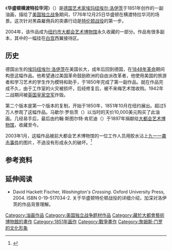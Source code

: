 {{Infobox Painting| image_file=Washington Crossing the Delaware by Emanuel Leutze, MMA-NYC, 1851.jpg
| title=华盛顿横渡特拉华河
| artist=[[埃玛纽埃尔·洛伊茨|埃玛纽埃尔·洛伊茨]]
| year=1851年
| type=[[油画|油画]]
| height=378.5
| width=647.7
| height_inch=149
| width_inch=255
| city=[[纽约|纽约]]
| museum=[[大都会艺术博物馆|大都会艺术博物馆]]
}}

《'''华盛顿横渡特拉华河'''》（{{lang|en| Washington Crossing the Delaware }}）是[[德国|德国]][[艺术家|艺术家]][[埃玛纽埃尔·洛伊茨|埃玛纽埃尔·洛伊茨]]于1851年创作的一副油画，描绘了[[美国独立战争|美国独立战争]]期间，1776年12月25日华盛顿在横渡特拉华河的场景。这次针对黑森雇佣兵的突袭行动是[[特伦顿战役|特伦顿战役]]的第一步。

2004年，该作品成为[[纽约市|纽约市]][[大都会艺术博物馆|大都会艺术博物馆]]永久收藏的一部分。作品有很多副本，其中的一幅挂在[[白宫|白宫]]西翼接待区。

==历史==
德国出生的[[埃玛纽埃尔·洛伊茨|埃玛纽埃尔·洛伊茨]]在美国长大，成年后回到德国，在[[1848年革命|1848年革命]]期间构思这幅作品。他希望通过美国革命鼓励欧洲的自由派改革者，他使用美国的旅游者和学习艺术的学生作为模特和助手，于1850年完成了第一副作品。就在作品完成不久，由于工作室的火灾被损坏，后经修复后，被不来梅艺术馆收购。1942年二战期间被[[英国皇家空军|英国皇家空军]]炸毁。

第二个版本是第一个版本的复制，开始于1850年，1851年10月在纽约展出。超过5万人参观了这幅作品。马歇尔·罗伯茨（{{lang|en| Marshall O. Roberts }}）以当时的天价10,000美元购买了此油画。几经易手后，最后由约翰·斯图尔特·肯尼迪（{{lang|en|John Stewart kennedy}}）于1897年捐献给[[大都会艺术博物馆|大都会艺术博物馆]]，收藏至今。

2003年1月，这幅作品被前大都会艺术博物馆的一位工作人员用胶水沾上[[九一一袭击事件|九一一袭击事件]]的图片，不過没有形成永久的破坏。<ref>{{Cite web |url=http://www.museum-security.org/03/008.html |title=Painting gets 9/11 Defacing |accessdate=2010-04-29 |archive-date=2010-02-04 |archive-url=https://swap.stanford.edu/20100204215806/http://www.museum-security.org/03/008.html |dead-url=yes }}</ref>

==参考资料==
{{reflist}}

==延伸阅读==
* David Hackett Fischer, ''Washington's Crossing''. Oxford University Press, 2004. ISBN 0-19-517034-2. 关于华盛顿特伦顿战役的详细介绍，加深对洛伊茨的作品背景理解。

[[Category:油画作品|Category:油画作品]]
[[Category:美国独立战争题材作品|Category:美国独立战争题材作品]]
[[Category:藏於大都會藝術博物館的畫作|Category:藏於大都會藝術博物館的畫作]]
[[Category:1851年画作|Category:1851年画作]]
[[Category:戰爭畫作|Category:戰爭畫作]]
[[Category:詹姆斯·门罗的文化形象|Category:詹姆斯·门罗的文化形象]]